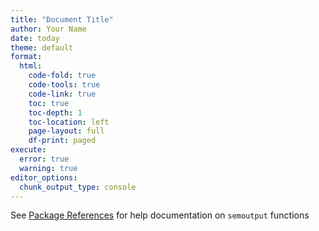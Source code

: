 ```yaml
---
title: "Document Title"
author: Your Name
date: today
theme: default
format:
  html:
    code-fold: true
    code-tools: true
    code-link: true
    toc: true
    toc-depth: 1
    toc-location: left
    page-layout: full
    df-print: paged
execute:
  error: true
  warning: true
editor_options: 
  chunk_output_type: console
---
```


See [Package References](https://dr-jt.github.io/semoutput/reference/index.html){target="_blank"} for help documentation on `semoutput` functions
